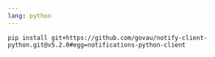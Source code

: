 ```yaml
---
lang: python
---
```


```shell nonumbers
pip install git+https://github.com/govau/notify-client-python.git@v5.2.0#egg=notifications-python-client
```
